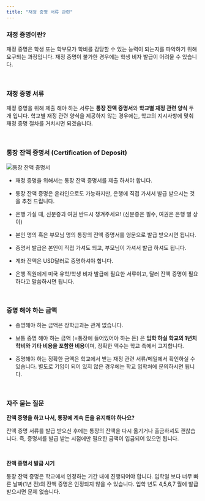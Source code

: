 ```yaml
---
title: "재정 증명 서류 관련"
---
```


### 재정 증명이란?

재정 증명은 학생 또는 학부모가 학비를 감당할 수 있는 능력이 되는지를 파악하기 위해 요구되는 과정입니다. 재정 증명이 불가한 경우에는 학생 비자 발급이 어려울 수 있습니다.

<br />

### 재정 증명 서류

재정 증명을 위해 제출 해야 하는 서류는 **통장 잔액 증명서**와 **학교별 재정 관련 양식** 두 개 입니다. 학교별 재정 관련 양식을 제공하지 않는 경우에는, 학교의 지시사항에 맞춰 재정 증명 절차를 거치시면 되겠습니다.

<br />

### 통장 잔액 증명서 (Certification of Deposit)

<Image src="/images/books/checklist/certification-of-deposit.jpg" alt="통장 잔액 증명서" />

- 재정 증명을 위해서는 통장 잔액 증명서를 제출 하셔야 합니다.

- 통장 잔액 증명은 온라인으로도 가능하지만, 은행에 직접 가셔서 발급 받으시는 것을 추천 드립니다.

- 은행 가실 때, 신분증과 여권 반드시 챙겨주세요! (신분증은 필수, 여권은 은행 별 상이)

- 본인 명의 혹은 부모님 명의 통장의 잔액 증명서를 영문으로 발급 받으시면 됩니다.

- 증명서 발급은 본인이 직접 가셔도 되고, 부모님이 가셔서 발급 하셔도 됩니다.

- 계좌 잔액은 USD달러로 증명하셔야 합니다.

- 은행 직원에게 미국 유학/학생 비자 발급에 필요한 서류이고, 달러 잔액 증명이 필요하다고 말씀하시면 됩니다.

<br />

### 증명 해야 하는 금액

- 증명해야 하는 금액은 장학금과는 관계 없습니다.

- 보통 증명 해야 하는 금액 (=통장에 들어있어야 하는 돈) 은 **입학 하실 학교의 1년치 학비와 기타 비용을 포함한 비용**이며, 정확한 액수는 학교 측에서 고지합니다.

- 증명해야 하는 정확한 금액은 학교에서 받는 재정 관련 서류/메일에서 확인하실 수 있습니다. 별도로 기입이 되어 있지 않은 경우에는 학교 입학처에 문의하시면 됩니다.

<br />

### 자주 묻는 질문

**잔액 증명을 하고 나서, 통장에 계속 돈을 유지해야 하나요?**

잔액 증명 서류를 발급 받으신 후에는 통장의 잔액을 다시 옮기거나 출금하셔도 괜찮습니다. 즉, 증명서를 발급 받는 시점에만 필요한 금액이 입금되어 있으면 됩니다.

<br />

**잔액 증명서 발급 시기**

통장 잔액 증명은 학교에서 인정하는 기간 내에 진행되어야 합니다. 입학일 보다 너무 빠른 날짜(1년 전)의 잔액 증명은 인정되지 않을 수 있습니다. 입학 년도 4,5,6,7 월에 발급 받으시면 문제 없습니다.
